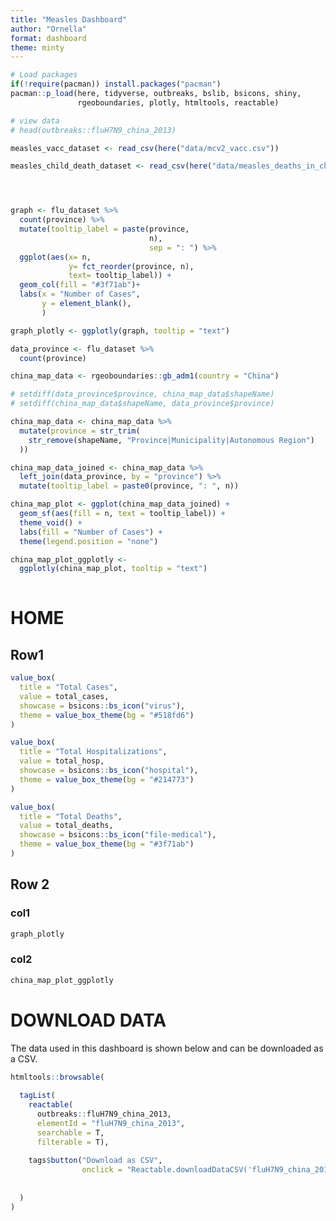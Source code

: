 ```yaml
---
title: "Measles Dashboard"
author: "Ornella"
format: dashboard
theme: minty
---
```


```r
# Load packages 
if(!require(pacman)) install.packages("pacman")
pacman::p_load(here, tidyverse, outbreaks, bslib, bsicons, shiny, 
               rgeoboundaries, plotly, htmltools, reactable)

# view data
# head(outbreaks::fluH7N9_china_2013)
```

```R

measles_vacc_dataset <- read_csv(here("data/mcv2_vacc.csv"))

measles_child_death_dataset <- read_csv(here("data/measles_deaths_in_children_1_59_months_total_deaths.csv"))




graph <- flu_dataset %>% 
  count(province) %>% 
  mutate(tooltip_label = paste(province, 
                               n), 
                               sep = ": ") %>% 
  ggplot(aes(x= n,
             y= fct_reorder(province, n), 
             text= tooltip_label)) +
  geom_col(fill = "#3f71ab")+
  labs(x = "Number of Cases", 
       y = element_blank(), 
       ) 

graph_plotly <- ggplotly(graph, tooltip = "text")

data_province <- flu_dataset %>% 
  count(province)

china_map_data <- rgeoboundaries::gb_adm1(country = "China")

# setdiff(data_province$province, china_map_data$shapeName)
# setdiff(china_map_data$shapeName, data_province$province)

china_map_data <- china_map_data %>%
  mutate(province = str_trim(
    str_remove(shapeName, "Province|Municipality|Autonomous Region")
  ))

china_map_data_joined <- china_map_data %>% 
  left_join(data_province, by = "province") %>%
  mutate(tooltip_label = paste0(province, ": ", n))

china_map_plot <- ggplot(china_map_data_joined) +
  geom_sf(aes(fill = n, text = tooltip_label)) + 
  theme_void() +
  labs(fill = "Number of Cases") + 
  theme(legend.position = "none")

china_map_plot_ggplotly <- 
  ggplotly(china_map_plot, tooltip = "text")
  
```

# HOME

## Row1 {hight="20%"}

```R
value_box(
  title = "Total Cases",
  value = total_cases,
  showcase = bsicons::bs_icon("virus"),
  theme = value_box_theme(bg = "#518fd6")
)

```

```R
value_box(
  title = "Total Hospitalizations",
  value = total_hosp,
  showcase = bsicons::bs_icon("hospital"),
  theme = value_box_theme(bg = "#214773")
)

```

```R
value_box(
  title = "Total Deaths",
  value = total_deaths,
  showcase = bsicons::bs_icon("file-medical"),
  theme = value_box_theme(bg = "#3f71ab")
)

```

## Row 2 {heigth="80%"}

### col1 {width="30%"}

```R

graph_plotly 
```

### col2 {width="70%"}

```R
china_map_plot_ggplotly
```

# DOWNLOAD DATA

The data used in this dashboard is shown below and can be downloaded as a CSV.

```R

htmltools::browsable(
  
  tagList(
    reactable(
      outbreaks::fluH7N9_china_2013,
      elementId = "fluH7N9_china_2013",
      searchable = T, 
      filterable = T),
  
    tags$button("Download as CSV", 
                onclick = "Reactable.downloadDataCSV('fluH7N9_china_2013')")
    
    
  )
)


```

